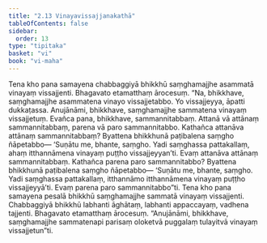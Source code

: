 ```yaml
---
title: "2.13 Vinayavissajjanakathā"
tableOfContents: false
sidebar:
  order: 13
type: "tipitaka"
basket: "vi"
book: "vi-maha"
---
```



<DynamicBreadcrumb />

<Division number="152" book="vi-maha" e="ch" v="3" p="153">

<Paragraph number="634" book="vi-maha">
Tena kho pana samayena chabbaggiyā bhikkhū saṃghamajjhe asammatā vinayaṃ vissajjenti. Bhagavato etamatthaṃ ārocesuṃ. “Na, bhikkhave, saṃghamajjhe asammatena vinayo vissajjetabbo. Yo vissajjeyya, āpatti dukkaṭassa. Anujānāmi, bhikkhave, saṃghamajjhe sammatena vinayaṃ vissajjetuṃ. Evañca pana, bhikkhave, sammannitabbaṃ. Attanā vā attānaṃ sammannitabbaṃ, parena vā paro sammannitabbo. Kathañca attanāva attānaṃ sammannitabbaṃ? Byattena bhikkhunā paṭibalena saṃgho ñāpetabbo—
</Paragraph>

<Paragraph number="635" book="vi-maha">
‘Suṇātu me, bhante, saṃgho. Yadi saṃghassa pattakallaṃ, ahaṃ itthannāmena vinayaṃ puṭṭho vissajjeyyan’ti. Evaṃ attanāva attānaṃ sammannitabbaṃ.
</Paragraph>

<Paragraph number="636" book="vi-maha">
Kathañca parena paro sammannitabbo? Byattena bhikkhunā paṭibalena saṃgho ñāpetabbo—
</Paragraph>

<Paragraph number="637" book="vi-maha">
‘Suṇātu me, bhante, saṃgho. Yadi saṃghassa pattakallaṃ, itthannāmo itthannāmena vinayaṃ puṭṭho vissajjeyyā’ti. Evaṃ parena paro sammannitabbo”ti.
</Paragraph>

<Paragraph number="638" book="vi-maha">
Tena kho pana samayena pesalā bhikkhū saṃghamajjhe sammatā vinayaṃ vissajjenti. Chabbaggiyā bhikkhū labhanti āghātaṃ, labhanti appaccayaṃ, vadhena tajjenti. Bhagavato etamatthaṃ ārocesuṃ. “Anujānāmi, bhikkhave, saṃghamajjhe sammatenapi parisaṃ oloketvā puggalaṃ tulayitvā vinayaṃ vissajjetun”ti.
</Paragraph>
</Division>